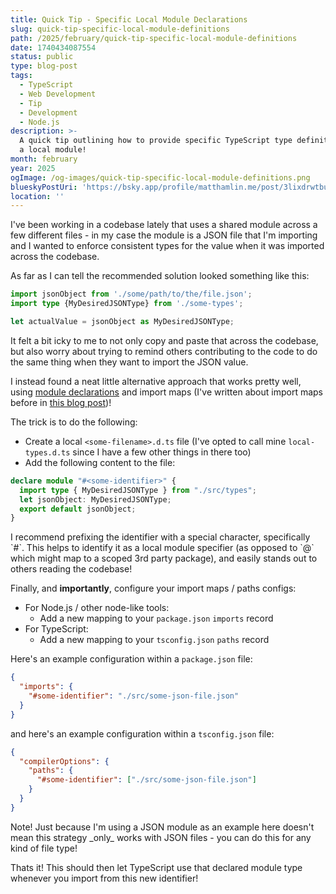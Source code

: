 ```yaml
---
title: Quick Tip - Specific Local Module Declarations
slug: quick-tip-specific-local-module-definitions
path: /2025/february/quick-tip-specific-local-module-definitions
date: 1740434087554
status: public
type: blog-post
tags:
  - TypeScript
  - Web Development
  - Tip
  - Development
  - Node.js
description: >-
  A quick tip outlining how to provide specific TypeScript type definitions for
  a local module!
month: february
year: 2025
ogImage: /og-images/quick-tip-specific-local-module-definitions.png
blueskyPostUri: 'https://bsky.app/profile/matthamlin.me/post/3lixdrwtbuk2k'
location: ''
---
```



I've been working in a codebase lately that uses a shared module across a few different files - in my case the module is a JSON file that I'm importing and I wanted to enforce consistent types for the value when it was imported across the codebase.

As far as I can tell the recommended solution looked something like this:

```ts
import jsonObject from './some/path/to/the/file.json';
import type {MyDesiredJSONType} from './some-types';

let actualValue = jsonObject as MyDesiredJSONType;
```

It felt a bit icky to me to not only copy and paste that across the codebase, but also worry about trying to remind others contributing to the code to do the same thing when they want to import the JSON value.

I instead found a neat little alternative approach that works pretty well, using [module declarations](https://www.totaltypescript.com/books/total-typescript-essentials/modules-scripts-and-declaration-files#declare-module) and import maps (I've written about import maps before in [this blog post](blog/2024/december/a-quick-look-at-import-maps))!

The trick is to do the following:

- Create a local `<some-filename>.d.ts` file (I've opted to call mine `local-types.d.ts` since I have a few other things in there too)
- Add the following content to the file:

```ts
declare module "#<some-identifier>" {
  import type { MyDesiredJSONType } from "./src/types";
  let jsonObject: MyDesiredJSONType;
  export default jsonObject;
}
```

<Callout>
I recommend prefixing the identifier with a special character, specifically `#`. This helps to identify it as a local module specifier (as opposed to `@` which might map to a scoped 3rd party package), and easily stands out to others reading the codebase!
</Callout>

Finally, and **importantly**, configure your import maps / paths configs:

- For Node.js / other node-like tools:
	- Add a new mapping to your `package.json` `imports` record
- For TypeScript:
	- Add a new mapping to your `tsconfig.json` `paths` record

Here's an example configuration within a `package.json` file:
```json
{
  "imports": {
    "#some-identifier": "./src/some-json-file.json"
  }
}
```

and here's an example configuration within a `tsconfig.json` file:

```json
{
  "compilerOptions": {
    "paths": {
      "#some-identifier": ["./src/some-json-file.json"]
    }
  }
}
```

<Callout>
Note! Just because I'm using a JSON module as an example here doesn't mean this strategy _only_ works with JSON files - you can do this for any kind of file type!
</Callout>

Thats it! This should then let TypeScript use that declared module type whenever you import from this new identifier!
